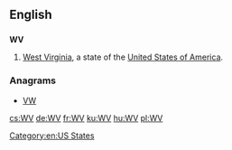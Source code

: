 ==English==

==={{abbreviation-old|en}}===
'''WV'''

# [[West Virginia]], a state of the [[United States of America]].

[[Category:en:US States]]

===Anagrams===
* [[VW#English|VW]]

[[cs:WV]]
[[de:WV]]
[[fr:WV]]
[[ku:WV]]
[[hu:WV]]
[[pl:WV]]